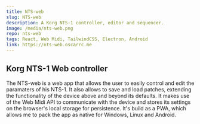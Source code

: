 ---
title: NTS-web
slug: NTS-web
description: A Korg NTS-1 controller, editor and sequencer.
image: /media/nts-web.png
repo: nts-web
tags: React, Web Midi, TailwindCSS, Electron, Android
link: https://nts-web.oscarrc.me
---

## Korg NTS-1 Web controller

The NTS-web is a web app that allows the user to easily control and edit the paramaters of his NTS-1.
It also allows to save and load patches, extending the functionality of the device above and beyond its defaults.
It makes use of the Web Midi API to communicate with the device and stores its settings on the browser's local storage for persistence.
It's build as a PWA, which allows me to pack the app as native for Windows, Linux and Android.